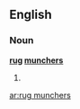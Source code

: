 ==English==

===Noun===
'''[[rug]] [[munchers]]'''

# {{plural of|rug muncher}}

[[ar:rug munchers]]